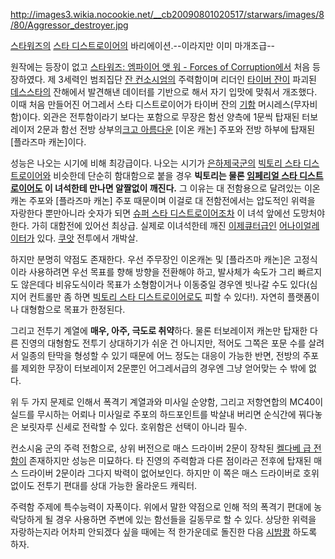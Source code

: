 http://images3.wikia.nocookie.net/__cb20090801020517/starwars/images/8/80/Aggressor_destroyer.jpg
{{{+1 Aggressor-class Star Destroyer}}}

[[스타워즈]]의 [[스타 디스트로이어]]의 바리에이션.--이라지만 이미 마개조급--

원작에는 등장이 없고 [[스타워즈: 엠파이어 앳 워 - Forces of Corruption]]에서 처음 등장하였다. 제 3세력인 범죄집단 [[잔 컨소시엄]]의 주력함이며 리더인 [[타이버 잔]]이 파괴된 [[데스스타]]의 잔해에서 발견해낸 데이터를 기반으로 해서 자기 입맛에 맞춰서 개조했다. 이때 처음 만들어진 어그레서 스타 디스트로이어가 타이버 잔의 [[기함]] 머시레스(무자비함)이다. 외관은 전투함이라기 보다는 포함으로 무장은 함선 양측에 1문씩 탑재된 터보레이저 2문과 함선 전방 상부의[[크고 아름다운]] [이온 캐논] 주포와 전방 하부에 탑재된 [플라즈마 캐논]이다.

성능은 나오는 시기에 비해 최강급이다. 나오는 시기가 [[은하제국]]군의 [[빅토리 스타 디스트로이어]]와 비슷한데 단순히 함대함으로 붙을 경우 '''빅토리는 물론 [[임페리얼 스타 디스트로이어]]도 이 녀석한테 만나면 알짤없이 깨진다.''' 그 이유는 대 전함용으로 달려있는 이온 캐논 주포와 [플라즈마 캐논] 주포 때문이며 이걸로 대 전함전에서는 압도적인 위력을 자랑한다  뿐만아니라 숫자가 되면 [[슈퍼 스타 디스트로이어]]조차 이 녀석 앞에선 도망처야한다. 가히 대함전에 있어선 최상급. 실제로 이녀석한테 깨진 [[이제큐터]]급인 [[어나이얼레이터]]가 있다. [[쿠앗]] 전투에서 개박살.

하지만 분명히 약점도 존재한다. 우선 주무장인 이온캐논 및 [플라즈마 캐논]은 고정식이라 사용하려면 우선 목표를 향해 방향을 전환해야 하고, 발사체가 속도가 그리 빠르지도 않은데다 비유도식이라 목표가 소형함이거나 이동중일 경우엔 빗나갈 수도 있다(심지어 컨트롤만 좀 하면 [[빅토리 스타 디스트로이어]]로도 피할 수 있다!). 자연히 플랫폼이나 대형함으로 목표가 한정된다.

그리고 전투기 계열에 '''매우, 아주, 극도로 취약'''하다. 물론 터보레이저 캐논만 탑재한 다른 진영의 대형함도 전투기 상대하기가 쉬운 건 아니지만, 적어도 그쪽은 포문 수를 살려서 일종의 탄막을 형성할 수 있기 때문에 어느 정도는 대응이 가능한 반면, 전방의 주포를 제외한 무장이 터보레이저 2문뿐인 어그레서급의 경우엔 그냥 얻어맞는 수 밖에 없다.

위 두 가지 문제로 인해서 폭격기 계열과와 미사일 순양함, 그리고 저항연합의 MC40이 실드를 무시하는 어뢰나 미사일로 주포의 하드포인트를 박살내 버리면 순식간에 꿔다놓은 보릿자루 신세로 전락할 수 있다. 호위함은 선택이 아니라 필수.

컨소시움 군의 주력 전함으로, 상위 버전으로 매스 드라이버 2문이 장착된 [[켈다베 급 전함]]이 존재하지만 성능은 미묘하다. 타 진영의 주력함과 다른 점이라곤 전후에 탑재된 매스 드라이버 2문이라 그다지 박력이 없어보인다. 하지만 이 쪽은 매스 드라이버로 호위 없이도 전투기 편대를 상대 가능한 올라운드 캐릭터.

주력함 주제에 특수능력이 자폭이다. 위에서 말한 약점으로 인해 적의 폭격기 편대에 농락당하게 될 경우 사용하면 주변에 있는 함선들을 길동무로 할 수 있다. 상당한 위력을 자랑하는지라 어차피 안되겠다 싶을 때에는 적 한가운데로 돌진한 다음 [[시밤쾅]] 하도록 하자. 
